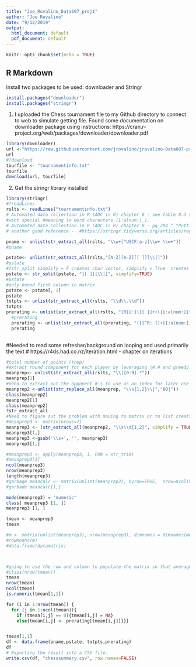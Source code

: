 ```yaml
---
title: "Joe_Rovalino_Data607_proj1"
author: "Joe Rovalino"
date: "9/12/2019"
output:
  html_document: default
  pdf_document: default
---
```


```r
knitr::opts_chunk$set(echo = TRUE)
```

## R Markdown

Install two packages to be used: downloader and Stringr
```r
install.packages("downloader")
install.packages("stringr")
```
1) I uploaded the Chess tournament file to my Github directory to connect to web to simulate getting file. Found some documentation on downloader package using instructions:
https://cran.r-project.org/web/packages/downloader/downloader.pdf

```r
library(downloader)
url <-"https://raw.githubusercontent.com/jrovalino/jrovalino-Data607-proj1/master/tournamentinfo.txt"
url
#?download
tourfile <- "tournamentinfo.txt"
tourfile
download(url, tourfile)
```

2) Get the stringr library installed 

```r
library(stringr)
#?readLines
rslts <- readLines("tournamentinfo.txt")
# Automated data collection in R (ADC in R) chapter 8 - see table 8.3 selected symbols
#wiht special #meaning \w word characters [[:alnum:]_].
# Automated data collection in R (ADC in R) chapter 8 - pg 204 ^ "Putting the former #at the beginning of a character class matches the inverse of the character class' #contents
# another good reference -  #https://stringr.tidyverse.org/articles/regular-expressions.html

pname <- unlist(str_extract_all(rslts, "\\w+[^USCF|a-z]\\w+ \\w+"))
#pname 

pstate<- unlist(str_extract_all(rslts,"[A-Z][A-Z][[ ]][\\|]"))
#pstate
#?str_split simplify = F creates char vector, simplify = True  creates a char matrix
pstate <- str_split(pstate, "[[ ]][\\|]", simplify=TRUE)
#pstate
#only nneed first column in matrix
pstate <- pstate[, 1] 
pstate 
totpts <- unlist(str_extract_all(rslts, "\\d\\.\\d"))
totpts  
prerating <- unlist(str_extract_all(rslts, "[R][:]([[ ]]+)([[:alnum:]]+)", simplify=FALSE))
  #prerating
  prerating <- unlist(str_extract_all(prerating, "([[^R: ]]+[[:alnum:]]+)", simplify=FALSE))
  prerating
  
```
  
#Needed to read some refresher/background on looping and used primarily the text
# https://r4ds.had.co.nz/iteration.html - chapter on iterations

```r
#totol number of points (tnop)
#extract round component for each player by leveraging |#.# and greedy quantification #p203 table 8.2 
meanprep<- unlist(str_extract_all(rslts, "\\|[0-9].*"))
meanprep[1]
#need to extract out the opponent #'s to use as an index for later use in getting pre-rating. 
meanprep2 <-unlist(str_replace_all(meanprep, "\\s{1,2}\\|","00|"))
class(meanprep2)
meanprep2[1]
class(meanprep2)
?str_extract_all
#Need to figure out the problem with moving to matrix or to list creating eash
#meanprep3 <- matrix(nrows=7)
meanprep3 <- (str_extract_all(meanprep2, "\\s\\d{1,2}", simplify = TRUE))
meanprep3[1,]
meanprep3 <-gsub('\\s+', '', meanprep3)
meanprep3[1,]

#meanprep3 <- apply(meanprep3, 1, FUN = str_trim)
#meanprep3[1]
ncol(meanprep3)
nrow(meanprep3)
length(meanprep3)
#garbage meancalc <- matrix(unlist(meanprep3), byrow=TRUE,  nrow=ncol(meanprep3) )
#garbade meancalc[1,]

mode(meanprep3) = "numeric"
class( meanprep3 [1, ])
meanprep3 [1, ]

tmean <- meanprep3
tmean

#m <- matrix(unlist(meanprep3), nrow(meanprep3), dimnames = dimnames(meanprep3))
#rowMeans(m)
#data.frame(datamatrix)



#going to use the row and column to populate the matrix so that average can be done.
#class(nrow(tmean))
tmean
nrow(tmean)
ncol(tmean)
is.numeric(tmean[1,1])

for (i in 1:nrow(tmean)) {
  for (j in 1:ncol(tmean)){
    if (tmean[i,j] == 0){tmean[i,j] = NA}
    else{tmean[i,j] <- prerating[tmean[i,j]]}}}


tmean[1,1]
df <- data.frame(pname,pstate, totpts,prerating)
df
# Exporting the result into a CSV file.
write.csv(df, "chesssummary.csv", row.names=FALSE)
  
```
